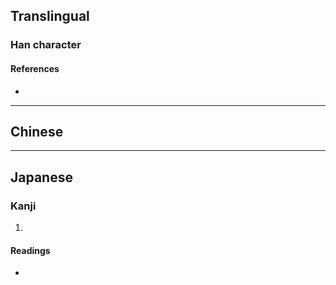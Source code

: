 {{character info/new}}
==Translingual==

===Han character===
{{Han char|rn=75|rad=木|as=13|sn=17|four=48953|canj=DTGI|ids=⿰木義}}

====References====
* {{Han ref|kx=0557.250|dkj=15690|dj=0947.020|hdz=21305.040|uh=6AA5|ud=27301|bh=ECF6|bd=60662}}

----

==Chinese==
{{zh-see|艤|v}}

----

==Japanese==

===Kanji===
{{ja-kanji|grade=|rs=木13}}

# {{defn|lang=ja|sort=木13}}

====Readings====
* {{ja-readings|on=[[ぎ]] (gi), [[が]] (ga)|kun=}}